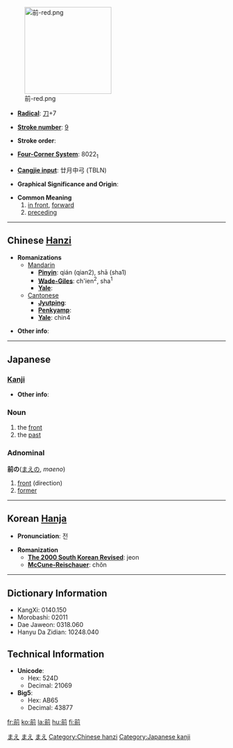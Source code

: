 [[Image:前-red.png|200px|right]]
* '''[[Wiktionary:Chinese radical index| Radical]]''': [[Wiktionary:Chinese radical index 刀|刀]]+7

* '''[[Wiktionary:Chinese total strokes index|Stroke number]]''': [[Wiktionary:Chinese total strokes index 9|9]]

* '''Stroke order''': 

* '''[[Wiktionary:Chinese four corner index|Four-Corner System]]''': 8022<sub>1</sub>

* '''[[Wiktionary:Chinese Cangjie index|Cangjie input]]''': 廿月中弓 (TBLN)

* '''Graphical Significance and Origin''': 

* '''Common Meaning'''
*#[[in front]], [[forward]]
*# [[preceding]]

----

== Chinese [[Hanzi]] ==

* '''Romanizations'''
** [[Mandarin]]
*** '''[[Pinyin]]''': qián (qian2), shā (sha1)
*** '''[[Wade-Giles]]''': ch'ien<sup>2</sup>, sha<sup>1</sup>
*** '''[[Yale]]''': 
**[[Cantonese]]
***'''[[Jyutping]]''':
***'''[[Penkyamp]]''': 
***'''[[Yale]]''': chin4

* '''Other info''': 

----

== Japanese ==
[[Category:1000_Japanese_basic_words|まえ]]
[[Category:Japanese language|まえ]]
=== [[Kanji]] ===
{{kanji
|[[ぜん]] (zen), [[せん]] (sen)
|[[まえ]] (mae), [[すすむ]] (susumu)
}}
* '''Other info''':  

=== Noun ===
{{janoun|まえ|mae}}
# the [[front]]
# the [[past]]
=== Adnominal ===
'''前の'''([[まえ]]の, ''maeno'')
# [[front]] (direction)
# [[former]]
[[Category:Japanese adnominals|まえ]]
----

== Korean [[Hanja]] ==

* '''Pronunciation''': 전

* '''Romanization'''
** '''[[The 2000 South Korean Revised Romanization|The 2000 South Korean Revised]]''': jeon
** '''[[McCune-Reischauer]]''': chŏn

----

== Dictionary Information ==

* KangXi: 0140.150
* Morobashi: 02011
* Dae Jaweon: 0318.060
* Hanyu Da Zidian: 10248.040

== Technical Information ==

* '''Unicode''':
** Hex: 524D
** Decimal: 21069
* '''Big5''':
** Hex: AB65
** Decimal: 43877

[[Category:Chinese hanzi]]
[[Category:Japanese kanji]]

[[fr:前]]
[[ko:前]]
[[la:前]]
[[hu:前]]
[[fi:前]]